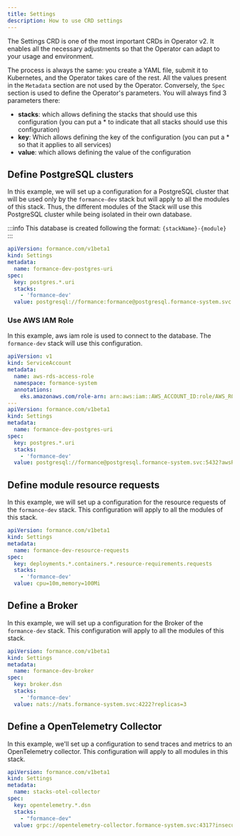 ```yaml
---
title: Settings
description: How to use CRD settings
---
```

The Settings CRD is one of the most important CRDs in Operator v2. It enables all the necessary adjustments so that the Operator can adapt to your usage and environment.

The process is always the same: you create a YAML file, submit it to Kubernetes, and the Operator takes care of the rest.
All the values present in the `Metadata` section are not used by the Operator. Conversely, the `Spec` section is used to define the Operator's parameters.
You will always find 3 parameters there:
- **stacks**: which allows defining the stacks that should use this configuration (you can put a * to indicate that all stacks should use this configuration)
- **key**: Which allows defining the key of the configuration (you can put a * so that it applies to all services)
- **value**: which allows defining the value of the configuration

## Define PostgreSQL clusters
In this example, we will set up a configuration for a PostgreSQL cluster that will be used only by the `formance-dev` stack but will apply to all the modules of this stack.
Thus, the different modules of the Stack will use this PostgreSQL cluster while being isolated in their own database.

:::info
This database is created following the format: `{stackName}-{module}`
:::

```yaml
apiVersion: formance.com/v1beta1
kind: Settings
metadata:
  name: formance-dev-postgres-uri
spec:
  key: postgres.*.uri
  stacks:
    - 'formance-dev'
  value: postgresql://formance:formance@postgresql.formance-system.svc:5432?disableSSLMode=true
```

### Use AWS IAM Role
In this example, aws iam role is used to connect to the database. The `formance-dev` stack will use this configuration.

```yaml
apiVersion: v1
kind: ServiceAccount
metadata:
  name: aws-rds-access-role
  namespace: formance-system
  annotations:
    eks.amazonaws.com/role-arn: arn:aws:iam::AWS_ACCOUNT_ID:role/AWS_ROLE_NAME
---
apiVersion: formance.com/v1beta1
kind: Settings
metadata:
  name: formance-dev-postgres-uri
spec:
  key: postgres.*.uri
  stacks:
    - 'formance-dev'
  value: postgresql://formance@postgresql.formance-system.svc:5432?awsRole=aws-rds-access-role
 ```

## Define module resource requests
In this example, we will set up a configuration for the resource requests of the `formance-dev` stack. This configuration will apply to all the modules of this stack.

```yaml
apiVersion: formance.com/v1beta1
kind: Settings
metadata:
  name: formance-dev-resource-requests
spec:
  key: deployments.*.containers.*.resource-requirements.requests
  stacks:
    - 'formance-dev'
  value: cpu=10m,memory=100Mi
```

## Define a Broker
In this example, we will set up a configuration for the Broker of the `formance-dev` stack. This configuration will apply to all the modules of this stack.

```yaml
apiVersion: formance.com/v1beta1
kind: Settings
metadata:
  name: formance-dev-broker
spec:
  key: broker.dsn
  stacks:
    - 'formance-dev'
  value: nats://nats.formance-system.svc:4222?replicas=3
```

## Define a OpenTelemetry Collector

In this example, we'll set up a configuration to send traces and metrics to an OpenTelemetry collector. This configuration will apply to all modules in this stack.

```yaml
apiVersion: formance.com/v1beta1
kind: Settings
metadata:
  name: stacks-otel-collector
spec:
  key: opentelemetry.*.dsn
  stacks:
    - "formance-dev"
  value: grpc://opentelemetry-collector.formance-system.svc:4317?insecure=true
```

<!-- ## Define a Replicas -->
<!-- In this example, we'll set up a configuration to define the number of replicas for the `formance-dev` stack. This configuration will apply to all modules in this stack. -->

<!-- ```yaml -->
<!-- apiVersion: formance.com/v1beta1 -->
<!-- kind: Settings -->
<!-- metadata: -->
<!--   name: stacks-replicas -->
<!-- spec: -->
<!--   key: replicas -->
<!--   stacks: -->
<!--     - "formance-dev" -->
<!--   value: "2" -->
<!-- ``` -->